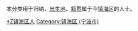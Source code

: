 {{Catnav|頁面分類|各種主題的頁面分類|依中国各省来作的分类|各地中国人|浙江人|宁波人}}

本分类用于归纳，[[出生地|出生地]]、[[籍贯|籍贯]]属于今[[镇海区_(宁波市)|镇海区]]的人士。

[[Category:宁波人|*Z镇海区人]]
[[Category:镇海区_(宁波市)|Category:镇海区 (宁波市)]]